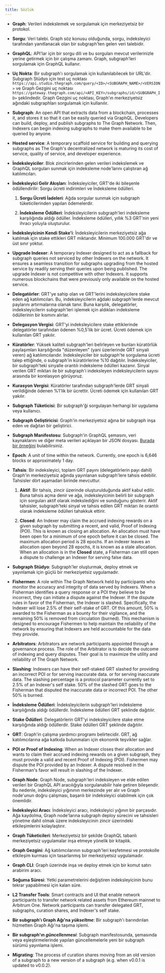 ```yaml
---
title: Sözlük
---
```


- **Graph**: Verileri indekslemek ve sorgulamak için merkeziyetsiz bir protokol.

- **Sorgu**: Veri talebi. Graph söz konusu olduğunda, sorgu, indeksleyici tarafından yanıtlanacak olan bir subgraph'ten gelen veri talebidir.

- **GraphQL**: API'lar için bir sorgu dili ve bu sorguları mevcut verilerinizle yerine getirmek için bir çalışma zamanı. Graph, subgraph'leri sorgulamak için GraphQL kullanır.

- **Uç Nokta**: Bir subgraph'ı sorgulamak için kullanılabilecek bir URL'dir. Subgraph Stüdyo için test uç noktası `https://api.studio.thegraph.com/query/<ID>/<SUBGRAPH_NAME>/<VERSION>` ve Graph Gezgini uç noktası `https://gateway.thegraph.com/api/<API_KEY>/subgraphs/id/<SUBGRAPH_ID>` şeklindedir. Graph Gezgini uç noktası, Graph'ın merkeziyetsiz ağındaki subgraphları sorgulamak için kullanılır.

- **Subgraph**: An open API that extracts data from a blockchain, processes it, and stores it so that it can be easily queried via GraphQL. Developers can build, deploy, and publish subgraphs to The Graph Network. Then, Indexers can begin indexing subgraphs to make them available to be queried by anyone.

- **Hosted service**: A temporary scaffold service for building and querying subgraphs as The Graph's decentralized network is maturing its cost of service, quality of service, and developer experience.

- **İndeksleyiciler**: Blok zincirlerinden gelen verileri indekslemek ve GraphQL sorguları sunmak için indeksleme node'larını çalıştıran ağ katılımcıları.

- **İndeksleyici Gelir Akışları**: İndeksleyiciler, GRT'de iki bileşenle ödüllendirilir: Sorgu ücreti indirimleri ve İndeksleme ödülleri.

  1. **Sorgu Ücreti İadeleri**: Ağda sorgular sunmak için subgraph tüketicilerinden yapılan ödemelerdir.

  2. **İndeksleme Ödülleri**: İndeksleyicilerin subgraph'leri indeksleme karşılığında aldığı ödüller. İndeksleme ödülleri, yıllık %3 GRT'nin yeni ihracı yoluyla oluşturulur.

- **İndeksleyicinin Kendi Stake'i**: İndeksleyicilerin merkeziyetsiz ağa katılmak için stake ettikleri GRT miktarıdır. Minimum 100.000 GRT'dir ve üst sınır yoktur.

- **Upgrade Indexer**: A temporary Indexer designed to act as a fallback for subgraph queries not serviced by other Indexers on the network. It ensures a seamless transition for subgraphs upgrading from the hosted service by readily serving their queries upon being published. The upgrade Indexer is not competitive with other Indexers. It supports numerous blockchains that were previously only available on the hosted service.

- **Delegatörler**: GRT'ye sahip olan ve GRT'lerini indeksleyicilere stake eden ağ katılımcıları. Bu, indeksleyicilerin ağdaki subgraph'lerde mevcut paylarını artırmalarına olanak tanır. Buna karşılık, delegatörler, indeksleyicilerin subgraph'leri işlemek için aldıkları indeksleme ödüllerinin bir kısmını alırlar.

- **Delegasyon Vergisi**: GRT'yi indeksleyicilere stake ettiklerinde delegatörler tarafından ödenen %0,5'lik bir ücret. Ücreti ödemek için kullanılan GRT yakılır.

- **Küratörler**: Yüksek kaliteli subgraph'leri belirleyen ve bunları küratörlük paylaşımları karşılığında "düzenleyen" (yani üzerlerinde GRT sinyali veren) ağ katılımcılarıdır. İndeksleyiciler bir subgraph'te sorgulama ücreti talep ettiğinde, o subgraph'in küratörlerine %10 dağıtılır. İndeksleyiciler, bir subgraph'teki sinyalle orantılı indeksleme ödülleri kazanır. Sinyal verilen GRT miktarı ile bir subgraph'i indeksleyen indeksleyicilerin sayısı arasında bir korelasyon görüyoruz.

- **Kurasyon Vergisi**: Küratörler tarafından subgraph'lerde GRT sinyali verildiğinde ödenen %1'lik bir ücrettir. Ücreti ödemek için kullanılan GRT yakılır.

- **Subgraph Tüketicisi**: Bir subgraph'ği sorgulayan herhangi bir uygulama veya kullanıcı.

- **Subgraph Geliştiricisi**: Graph'in merkeziyetsiz ağına bir subgraph inşa eden ve dağıtan bir geliştirici.

- **Subgraph Manifestosu**: Subgraph'in GraphQL şemasını, veri kaynaklarını ve diğer meta verileri açıklayan bir JSON dosyası. [Burada bir örneğini](https://ipfs.io/ipfs/QmVQdzeGdPUiLiACeqXRpKAYpyj8Z1yfWLMUq7A7WundUf) bulabilirsiniz.

- **Epoch**: A unit of time within the network. Currently, one epoch is 6,646 blocks or approximately 1 day.

- **Tahsis**: Bir indeksleyici, toplam GRT payını (delegatörlerin payı dahil) Graph'in merkeziyetsiz ağında yayınlanan subgraph'lere tahsis edebilir. Tahsisler dört aşamadan birinde mevcuttur.

  1. **Aktif**: Bir tahsis, zincir üzerinde oluşturulduğunda aktif kabul edilir. Buna tahsis açma denir ve ağa, indeksleyicinin belirli bir subgraph için sorguları aktif olarak indekslediğini ve sunduğunu gösterir. Aktif tahsisler, subgraph'teki sinyal ve tahsis edilen GRT miktarı ile orantılı olarak indeksleme ödülleri tahakkuk ettirir.

  2. **Closed**: An Indexer may claim the accrued indexing rewards on a given subgraph by submitting a recent, and valid, Proof of Indexing (POI). This is known as closing an allocation. An allocation must have been open for a minimum of one epoch before it can be closed. The maximum allocation period is 28 epochs. If an indexer leaves an allocation open beyond 28 epochs, it is known as a stale allocation. When an allocation is in the **Closed** state, a Fisherman can still open a dispute to challenge an Indexer for serving false data.

- **Subgraph Stüdyo**: Subgraph'ler oluşturmak, deploy etmek ve yayınlamak için güçlü bir merkeziyetsiz uygulamadır.

- **Fishermen**: A role within The Graph Network held by participants who monitor the accuracy and integrity of data served by Indexers. When a Fisherman identifies a query response or a POI they believe to be incorrect, they can initiate a dispute against the Indexer. If the dispute rules in favor of the Fisherman, the Indexer is slashed. Specifically, the Indexer will lose 2.5% of their self-stake of GRT. Of this amount, 50% is awarded to the Fisherman as a bounty for their vigilance, and the remaining 50% is removed from circulation (burned). This mechanism is designed to encourage Fishermen to help maintain the reliability of the network by ensuring that Indexers are held accountable for the data they provide.

- **Arbitrators**: Arbitrators are network participants appointed through a governance process. The role of the Arbitrator is to decide the outcome of indexing and query disputes. Their goal is to maximize the utility and reliability of The Graph Network.

- **Slashing**: Indexers can have their self-staked GRT slashed for providing an incorrect POI or for serving inaccurate data. or for serving inaccurate data. The slashing percentage is a protocol parameter currently set to 2.5% of an Indexer's self stake. 50% of the slashed GRT goes to the Fisherman that disputed the inaccurate data or incorrect POI. The other 50% is burned.

- **İndeksleme Ödülleri**: İndeksleyicilerin subgraph'leri indeksleme karşılığında aldığı ödüllerdir. İndeksleme ödülleri GRT şeklinde dağıtılır.

- **Stake Ödülleri**: Delegatörlerin GRT'yi indeksleyicilere stake etme karşılığında aldığı ödüllerdir. Stake ödülleri GRT şeklinde dağıtılır.

- **GRT**: Graph'in çalışma yardımcı programı belirtecidir. GRT, ağ katılımcılarına ağa katkıda bulunmaları için ekonomik teşvikler sağlar.

- **POI or Proof of Indexing**: When an Indexer closes their allocation and wants to claim their accrued indexing rewards on a given subgraph, they must provide a valid and recent Proof of Indexing (POI). Fishermen may dispute the POI provided by an Indexer. A dispute resolved in the Fisherman's favor will result in slashing of the Indexer.

- **Graph Node**: Graph Node, subgraph'leri indeksleyen ve elde edilen verileri bir GraphQL API aracılığıyla sorgulanabilir hale getiren bileşendir. Bu nedenle, indeksleyici yığınının merkezinde yer alır ve Graph node'unun doğru çalışması, başarılı bir indeksleyici olabilmek için çok önemlidir.

- **İndeksleyici Aracı**: İndeksleyici aracı, indeksleyici yığının bir parçasıdır. Ağa kaydolma, Graph node'larına subgraph deploy sürecini ve tahsisleri yönetme dahil olmak üzere indeksleyicinin zincir üzerindeki etkileşimlerini kolaylaştırır.

- **Graph Tüketicileri**: Merkeziyetsiz bir şekilde GraphQL tabanlı merkeziyetsiz uygulamalar inşa etmeye yönelik bir kitaplık.

- **Graph Gezgini**: Ağ katılımcılarının subgraph'leri keşfetmesi ve protokolle etkileşim kurması için tasarlanmış bir merkeziyetsiz uygulamadır.

- **Graph CLI**: Graph üzerinde inşa ve deploy etmek için bir komut satırı arabirim aracı.

- **Soğuma Süresi**: Yetki parametrelerini değiştiren indeksleyicinin bunu tekrar yapabilmesi için kalan süre.

- **L2 Transfer Tools**: Smart contracts and UI that enable network participants to transfer network related assets from Ethereum mainnet to Arbitrum One. Network participants can transfer delegated GRT, subgraphs, curation shares, and Indexer's self stake.

- **Bir subgraph'ı Graph Ağı'na _yükseltme_**: Bir subgraph'ı barındırılan hizmetten Graph Ağı'na taşıma işlemi.

- **Bir subgraph'ın _güncellenmesi_**: Subgraph manifestosunda, şemasında veya eşleştirmelerinde yapılan güncellemelerle yeni bir subgraph sürümü yayınlama işlemi.

- **Migrating**: The process of curation shares moving from an old version of a subgraph to a new version of a subgraph (e.g. when v0.0.1 is updated to v0.0.2).
